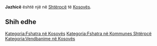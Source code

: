 {{Fshat në 
 | Emri                = Jazhicë
 | EmriAlt                = 
 | NAME_SHORT_FORM=      
 | NAME_GENERIC=      
 | NAME_SORT_NAME_RO=      JAZHICE
 | FULL_NAME_RO = Jazhicë
 | FULL_NAME_ND_RO=Jazhice
 | SORT_NAME_RG=JAZHICE
 | FULL_NAME_RG=Jazhicë
 | FULL_NAME_ND_RG=Jazhice
 | SRP_NAME_SHORT_FORM=      
 | SRP_NAME_GENERIC=      
 | SRP_NAME_SORT_NAME_RO=      
 | SRP_FULL_NAME_RO = 
 | SRP_FULL_NAME_ND_RO=
 | SRP_SORT_NAME_RG=
 | SRP_FULL_NAME_RG=
 | SRP_FULL_NAME_ND_RG=
 | Emri (Rasa dhanore) = 
 | Figura              = 
 | Shteti              = Kosovo
 | Komuna              = Shtërpcë
 | Kodi postar         = 
 | Sipërfaqja          = 

 | Popullsia           = 

 | Regj. i popullsisë  = 
 | Dend. e popullsisë  = 
 | Faqja zyrtare       = 
 <!--- Koordinatat ----> 
 | Gjerësia            = 42.216389
 | Gjatësia            = 20.988611
 | Lartësia            = 
}}
'''Jazhicë''' është një [[]] në [[Shtërpcë]] të [[Kosovës]].

<!-- == Gjeografia == -->
<!-- == Historia == -->
<!-- == Demografia == -->
== Shih edhe ==
{{Komuna Shtërpcë}}
{{Kosovo-Administrata-Cung}}

[[Kategoria:Fshatra në Kosovës]]
[[Kategoria:Fshatra në Kommunes Shtërpcë]]
[[Kategoria:Vendbanime në Kosovës]]
